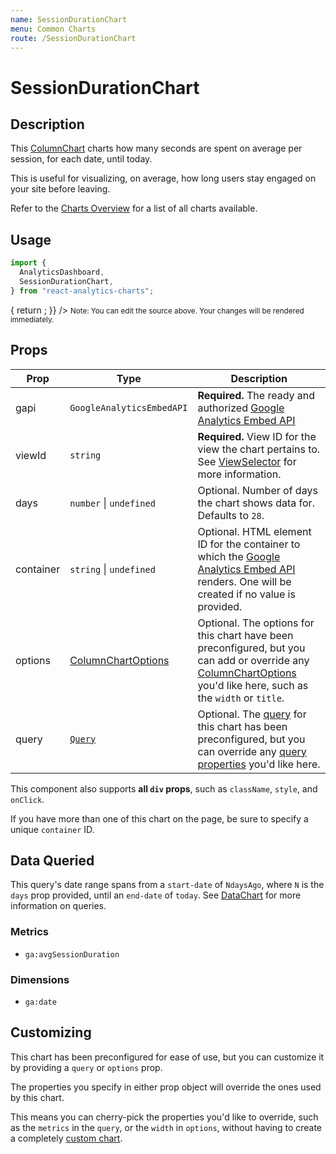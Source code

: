 ```yaml
---
name: SessionDurationChart
menu: Common Charts
route: /SessionDurationChart
---
```



<h1>SessionDurationChart</h1>

## Description

This [ColumnChart](/ColumnChart) charts how many seconds are spent on average per session, for each date, until today.

This is useful for visualizing, on average, how long users stay engaged on your site before leaving.

Refer to the [Charts Overview](/charts) for a list of all charts available.

## Usage

```jsx
import {
  AnalyticsDashboard,
  SessionDurationChart,
} from "react-analytics-charts";
```

<Playground>
  <AnalyticsDashboard
    authOptions={{ clientId }}
    renderCharts={(gapi, viewId) => {
      return <SessionDurationChart gapi={gapi} viewId={viewId} days={28} />;
    }}
  />
</Playground>

<small>
  Note: You can edit the source above. Your changes will be rendered
  immediately.
</small>

## Props

| Prop      | Type                                             | Description                                                                                                                                                                                         |
| --------- | ------------------------------------------------ | --------------------------------------------------------------------------------------------------------------------------------------------------------------------------------------------------- |
| gapi      | `GoogleAnalyticsEmbedAPI`                        | **Required.** The ready and authorized [Google Analytics Embed API](https://justinmahar.github.io/react-use-analytics-api/)                                                                         |
| viewId    | `string`                                         | **Required.** View ID for the view the chart pertains to. See [ViewSelector](/ViewSelector) for more information.                                                                                   |
| days      | `number` &#124; `undefined`                      | Optional. Number of days the chart shows data for. Defaults to `28`.                                                                                                                                |
| container | `string` &#124; `undefined`                      | Optional. HTML element ID for the container to which the [Google Analytics Embed API](https://justinmahar.github.io/react-use-analytics-api/) renders. One will be created if no value is provided. |
| options   | [ColumnChartOptions](/ColumnChart#chart-options) | Optional. The options for this chart have been preconfigured, but you can add or override any [ColumnChartOptions](/ColumnChart#chart-options) you'd like here, such as the `width` or `title`.     |
| query     | [`Query`](/DataChart#query-prop)                 | Optional. The [query](/DataChart#query-prop) for this chart has been preconfigured, but you can override any [query properties](/DataChart#query-prop) you'd like here.                             |

This component also supports **all `div` props**, such as `className`, `style`, and `onClick`.

If you have more than one of this chart on the page, be sure to specify a unique `container` ID.

## Data Queried

This query's date range spans from a `start-date` of `NdaysAgo`, where `N` is the `days` prop provided, until an `end-date` of `today`. See [DataChart](/DataChart) for more information on queries.

### Metrics

- `ga:avgSessionDuration`

### Dimensions

- `ga:date`

## Customizing

This chart has been preconfigured for ease of use, but you can customize it by providing a `query` or `options` prop.

The properties you specify in either prop object will override the ones used by this chart.

This means you can cherry-pick the properties you'd like to override, such as the `metrics` in the `query`, or the `width` in `options`, without having to create a completely [custom chart](/charts#custom-charts).
